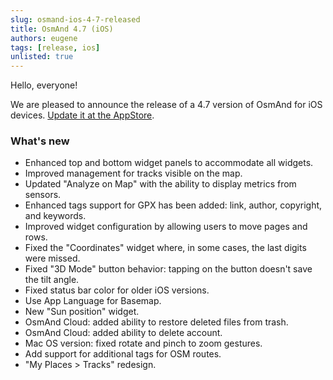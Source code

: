 ```yaml
---
slug: osmand-ios-4-7-released
title: OsmAnd 4.7 (iOS)
authors: eugene
tags: [release, ios]
unlisted: true
---
```


Hello, everyone!

We are pleased to announce the release of a 4.7 version of OsmAnd for iOS devices. [Update it at the AppStore](https://itunes.apple.com/us/app/osmand-maps-travel-navigate/id934850257).

<!--truncate-->

### What's new

- Enhanced top and bottom widget panels to accommodate all widgets.
- Improved management for tracks visible on the map.
- Updated "Analyze on Map" with the ability to display metrics from sensors.
- Enhanced tags support for GPX has been added: link, author, copyright, and keywords. 
- Improved widget configuration by allowing users to move pages and rows.
- Fixed the "Coordinates" widget where, in some cases, the last digits were missed.
- Fixed "3D Mode" button behavior: tapping on the button doesn't save the tilt angle.
- Fixed status bar color for older iOS versions.
- Use App Language for Basemap.
- New "Sun position" widget.
- OsmAnd Cloud: added ability to restore deleted files from trash.
- OsmAnd Cloud: added ability to delete account.
- Mac OS version: fixed rotate and pinch to zoom gestures.
- Add support for additional tags for OSM routes.
- "My Places > Tracks" redesign.